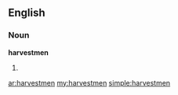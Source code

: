 ==English==

===Noun===
'''harvestmen'''

# {{plural of|harvestman}}

[[ar:harvestmen]]
[[my:harvestmen]]
[[simple:harvestmen]]